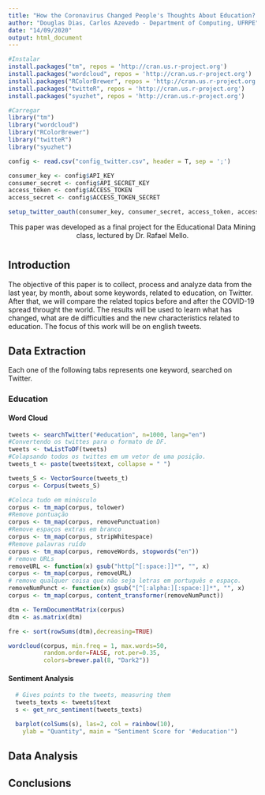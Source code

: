 ```yaml
---
title: "How the Coronavirus Changed People's Thoughts About Education? An Analysis Using Keywords on Twitter"
author: "Douglas Dias, Carlos Azevedo - Department of Computing, UFRPE"
date: "14/09/2020"
output: html_document
---
```


```r
#Instalar
install.packages("tm", repos = 'http://cran.us.r-project.org')
install.packages("wordcloud", repos = 'http://cran.us.r-project.org')
install.packages("RColorBrewer", repos = 'http://cran.us.r-project.org')
install.packages("twitteR", repos = 'http://cran.us.r-project.org')
install.packages("syuzhet", repos = 'http://cran.us.r-project.org')

#Carregar
library("tm")
library("wordcloud")
library("RColorBrewer")
library("twitteR")
library("syuzhet")

config <- read.csv("config_twitter.csv", header = T, sep = ';')

consumer_key <- config$API_KEY
consumer_secret <- config$API_SECRET_KEY
access_token <- config$ACCESS_TOKEN
access_secret <- config$ACCESS_TOKEN_SECRET

setup_twitter_oauth(consumer_key, consumer_secret, access_token, access_secret)

```

<center>

This paper was developed as a final project for the Educational Data Mining class, lectured by Dr. Rafael Mello.

</center>

# {.tabset}

## Introduction

The objective of this paper is to collect, process and analyze data from the last year, by month, about some keywords, related to education, on Twitter. After that, we will compare the related topics before and after the COVID-19 spread throught the world. The results will be used to learn what has changed, what are de difficulties and the new characteristics related to education. The focus of this work will be on english tweets. 

## Data Extraction {.tabset}

Each one of the following tabs represents one keyword, searched on Twitter.

### Education {.tabset}

#### Word Cloud 

```r
tweets <- searchTwitter("#education", n=1000, lang="en")
#Convertendo os twittes para o formato de DF.
tweets <- twListToDF(tweets)
#Colapsando todos os twittes em um vetor de uma posição.
tweets_t <- paste(tweets$text, collapse = " ")

tweets_S <- VectorSource(tweets_t)
corpus <- Corpus(tweets_S)

#Coloca tudo em minúsculo
corpus <- tm_map(corpus, tolower)
#Remove pontuação
corpus <- tm_map(corpus, removePunctuation)
#Remove espaços extras em branco
corpus <- tm_map(corpus, stripWhitespace)
#Remove palavras ruído
corpus <- tm_map(corpus, removeWords, stopwords("en"))
# remove URLs
removeURL <- function(x) gsub("http[^[:space:]]*", "", x)
corpus <- tm_map(corpus, removeURL)
# remove qualquer coisa que não seja letras em português e espaço.
removeNumPunct <- function(x) gsub("[^[:alpha:][:space:]]*", "", x)
corpus <- tm_map(corpus, content_transformer(removeNumPunct))

dtm <- TermDocumentMatrix(corpus)
dtm <- as.matrix(dtm)

fre <- sort(rowSums(dtm),decreasing=TRUE)

```

```r
wordcloud(corpus, min.freq = 1, max.words=50,
          random.order=FALSE, rot.per=0.35,
          colors=brewer.pal(8, "Dark2"))
```


#### Sentiment Analysis

```r
  # Gives points to the tweets, measuring them
  tweets_texts <- tweets$text
  s <- get_nrc_sentiment(tweets_texts)
```

```r
  barplot(colSums(s), las=2, col = rainbow(10),
    ylab = "Quantity", main = "Sentiment Score for '#education'")
```

## Data Analysis

## Conclusions
